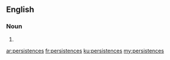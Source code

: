 ==English==

===Noun===
{{head|en|noun plural form}}

# {{plural of|persistence|lang=en}}

[[ar:persistences]]
[[fr:persistences]]
[[ku:persistences]]
[[my:persistences]]